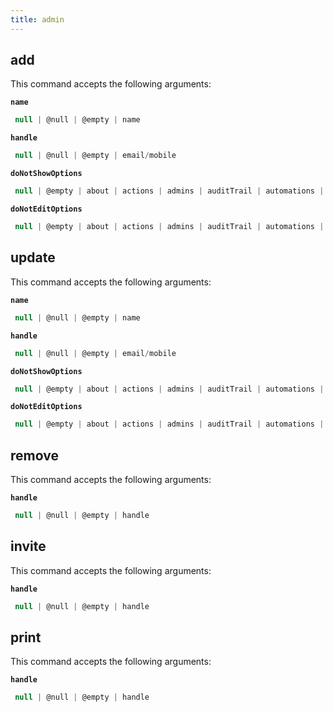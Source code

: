```yaml
---
title: admin
---
```


## add

This command accepts the following arguments:

**`name`**
```js filename="type"
 null | @null | @empty | name
```
**`handle`**
```js filename="type"
 null | @null | @empty | email/mobile
```
**`doNotShowOptions`**
```js filename="type"
 null | @empty | about | actions | admins | auditTrail | automations | dashboard | dashboardActiveUsage | dashboardIssues | dashboardValidations | dashboardVersionTree | deeplinks | deploy | deployManage | deployPayment | deployPlugins | deployVariables | deployWidget | driveSheets | followers | formEditContentLayout | formEditDetails | formEditFormLayouts | formEditFormulas | formEditPermissions | formEditPrompts | formEditVisibility | formPreview | forms | groups | plugins | prompts | reports | roles | spreadsheets | terminal | translations | users | variables
```
**`doNotEditOptions`**
```js filename="type"
 null | @empty | about | actions | admins | auditTrail | automations | dashboard | dashboardActiveUsage | dashboardIssues | dashboardValidations | dashboardVersionTree | deeplinks | deploy | deployManage | deployPayment | deployPlugins | deployVariables | deployWidget | driveSheets | followers | formEditContentLayout | formEditDetails | formEditFormLayouts | formEditFormulas | formEditPermissions | formEditPrompts | formEditVisibility | formPreview | forms | groups | plugins | prompts | reports | roles | spreadsheets | terminal | translations | users | variables
```

## update

This command accepts the following arguments:

**`name`**
```js filename="type"
 null | @null | @empty | name
```
**`handle`**
```js filename="type"
 null | @null | @empty | email/mobile
```
**`doNotShowOptions`**
```js filename="type"
 null | @empty | about | actions | admins | auditTrail | automations | dashboard | dashboardActiveUsage | dashboardIssues | dashboardValidations | dashboardVersionTree | deeplinks | deploy | deployManage | deployPayment | deployPlugins | deployVariables | deployWidget | driveSheets | followers | formEditContentLayout | formEditDetails | formEditFormLayouts | formEditFormulas | formEditPermissions | formEditPrompts | formEditVisibility | formPreview | forms | groups | plugins | prompts | reports | roles | spreadsheets | terminal | translations | users | variables
```
**`doNotEditOptions`**
```js filename="type"
 null | @empty | about | actions | admins | auditTrail | automations | dashboard | dashboardActiveUsage | dashboardIssues | dashboardValidations | dashboardVersionTree | deeplinks | deploy | deployManage | deployPayment | deployPlugins | deployVariables | deployWidget | driveSheets | followers | formEditContentLayout | formEditDetails | formEditFormLayouts | formEditFormulas | formEditPermissions | formEditPrompts | formEditVisibility | formPreview | forms | groups | plugins | prompts | reports | roles | spreadsheets | terminal | translations | users | variables
```

## remove

This command accepts the following arguments:

**`handle`**
```js filename="type"
 null | @null | @empty | handle
```

## invite

This command accepts the following arguments:

**`handle`**
```js filename="type"
 null | @null | @empty | handle
```

## print

This command accepts the following arguments:

**`handle`**
```js filename="type"
 null | @null | @empty | handle
```

